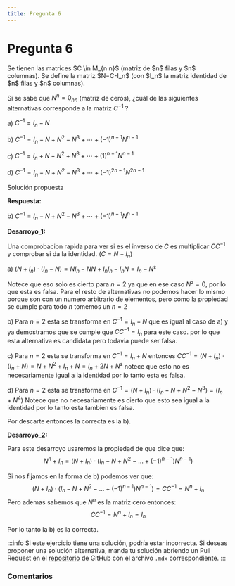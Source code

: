 ```yaml
---
title: Pregunta 6
---
```



# Pregunta 6

<div className="exercise">
Se tienen las matrices $C \in M_{n n}$ (matriz de $n$ filas y $n$ columnas). Se define la matriz $N=C-I_n$ (con $I_n$ la matriz identidad de $n$ filas y $n$ columnas).

Si se sabe que $N^n=0_{n n}$ (matriz de ceros), ¿cuál de las siguientes alternativas corresponde a la matriz $C^{-1}$ ?

a) $C^{-1}=I_n-N$

b) $C^{-1}=I_n-N+N^2-N^3+\cdots+(-1)^{n-1} N^{n-1}$

c) $C^{-1}=I_n+N-N^2+N^3+\cdots+(1)^{n-1} N^{n-1}$

d) $C^{-1}=I_n-N+N^2-N^3+\cdots+(-1)^{2 n-1} N^{2 n-1}$
</div>

<MDXDetails>
<summary>Solución propuesta</summary>

<div className="exercise">

**Respuesta:**


b) $C^{-1}=I_n-N+N^2-N^3+\cdots+(-1)^{n-1} N^{n-1}$

**Desarroyo_1:**

Una comprobacion rapida para ver si es el inverso de $C$ es multiplicar $CC^{-1}$ y comprobar si da la identidad. $(C = N - I_n)$

a) $(N + I_n) \cdot (I_n - N) = N I_n -NN + I_n I_n - I_n N = I_n - N²$

Notece que eso solo es cierto para $n=2$ ya que en ese caso $N² = 0$, por lo que esta es falsa. Para el resto de alternativas no podemos hacer lo mismo porque son con un numero arbitrario de elementos, pero como la propiedad se cumple para todo $n$ tomemos un $n=2$

b) Para $n=2$ esta se transforma en $C^{-1} = I_n - N$ que es igual al caso de a) y ya demostramos que se cumple que $CC^{-1} = I_n$ para este caso.
por lo que esta alternativa es candidata pero todavia puede ser falsa.

c) Para $n=2$ esta se transforma en $C^{-1} = I_n + N$ entonces $CC^{-1}= (N + I_n) \cdot (I_n + N) = N + N^2 + I_n + N = I_n + 2 N + N²$ notece
que esto no es necesariamente igual a la identidad por lo tanto esta es falsa.

d) Para $n=2$ esta se transforma en $C^{-1} = (N + I_n) \cdot (I_n - N + N^2 - N^3) = (I_n + N^4)$ Notece que no necesariamente es cierto que esto sea igual a la identidad por lo tanto esta tambien es falsa.

Por descarte entonces la correcta es la b).

**Desarroyo_2:**

Para este desarroyo usaremos la propiedad de que dice que:
$$
N^n + I_n = (N + I_n) \cdot (I_n - N + N^2 - ... + (-1)^{n-1})N^{n-1})
$$

Si nos fijamos en la forma de b) podemos ver que:
$$
(N + I_n) \cdot (I_n - N + N^2 - ... + (-1)^{n-1})N^{n-1}) = CC^{-1} = N^n + I_n
$$
Pero ademas sabemos que $N^n$ es la matriz cero entonces:
$$
CC^{-1} = N^n + I_n = I_n
$$

Por lo tanto la b) es la correcta.

</div>

:::info
Si este ejercicio tiene una solución, podría estar incorrecta. Si deseas proponer una solución alternativa, manda tu solución abriendo
un Pull Request en el [repositorio](https://github.com/crow-rojas/apuntes-fundamentals/pulls) de GitHub con el archivo
`.mdx` correspondiente.
:::

</MDXDetails>

### Comentarios

<Disqus
  url="https://crow-rojas.github.io/apuntes-fundamentals/docs/mathematics/linear-algebra/exercises/2016-1/p06"
  identifier="docs/mathematics/linear-algebra/exercises/2016-1/p06"
  title="2016-1 Álgebra Lineal - Pregunta 06"
/>
